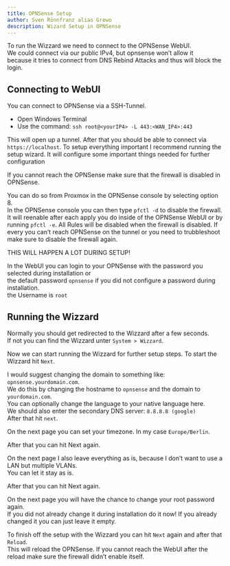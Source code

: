```yaml
---
title: OPNSense Setup
author: Sven Rönnfranz alias Grewo
description: Wizard Setup in OPNSense
---
```



To run the Wizzard we need to connect to the OPNSense WebUI.<br/>
We could connect via our public IPv4, but opnsense won’t allow it<br/>
because it tries to connect from DNS Rebind Attacks and thus will block the login.

## Connecting to WebUI
You can connect to OPNSense via a SSH-Tunnel.

* Open Windows Terminal
* Use the command: `ssh root@<yourIP4> -L 443:<WAN_IP4>:443`

This will open up a tunnel. After that you should be able to connect via `https://localhost`.
To setup everything important I recommend running the setup wizard. It will configure some important things needed for further configuration

<Aside>
If you cannot reach the OPNSense make sure that the firewall is disabled in OPNSense.

You can do so from Proxmox in the OPNSense console by selecting option 8.<br/>
In the OPNSense console you can then type `pfctl -d` to disable the firewall.<br/>
It will reenable after each apply you do inside of the OPNSense WebUI or by running `pfctl -e`.
All Rules will be disabled when the firewall is disabled. If every you can’t reach OPNSense on the
tunnel or you need to trubbleshoot make sure to disable the firewall again.<br/>

THIS WILL HAPPEN A LOT DURING SETUP!
</Aside>

In the WebUI you can login to your OPNSense with the password you selected during installation or<br/>
the default password `opnsense` if you did not configure a password during installation.<br/>
the Username is `root`

## Running the Wizzard
Normally you should get redirected to the Wizzard after a few seconds.<br/>
If not you can find the Wizzard unter `System > Wizzard`.

Now we can start running the Wizzard for further setup steps. To start the Wizzard hit `Next`.

I would suggest changing the domain to something like: `opnsense.yourdomain.com`.<br/>
We do this by changing the hostname to `opnsense` and the domain to `yourdomain.com`.<br/>
You can optionally change the language to your native language here.<br/>
We should also enter the secondary DNS server: `8.8.8.8 (google)`<br/>
After that hit `next`.

On the next page you can set your timezone. In my case `Europe/Berlin`.

After that you can hit Next again.

On the next page I also leave everything as is, because I don’t want to use a LAN but multiple VLANs.<br/>
You can let it stay as is.

After that you can hit Next again.

On the next page you will have the chance to change your root password again.<br/>
If you did not already change it during installation do it now! If you already changed it you can just
leave it empty.

To finish off the setup with the Wizzard you can hit `Next` again and after that `Reload`.<br/>
This will reload the OPNSense. If you cannot reach the WebUI after the reload make sure the firewall
didn’t enable itself.
